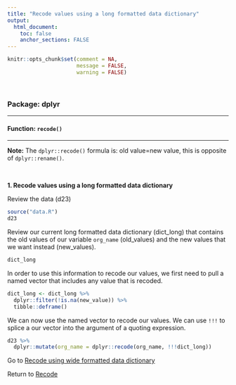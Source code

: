 ```yaml
---
title: "Recode values using a long formatted data dictionary"
output: 
  html_document:
    toc: false
    anchor_sections: FALSE
---
```


```r
knitr::opts_chunk$set(comment = NA,
                      message = FALSE,
                      warning = FALSE)
```

<br>

### Package: dplyr

---

#### Function: `recode()`

---

**Note:** The `dplyr::recode()` formula is: old value=new value, this is opposite of `dplyr::rename()`.

<br>


**1\. Recode values using a long formatted data dictionary**

Review the data (d23)

```r

source("data.R")
d23

```

Review our current long formatted data dictionary (dict_long) that contains the old values of our variable `org_name` (old_values) and the new values that we want instead (new_values).

```r

dict_long

```

In order to use this information to recode our values, we first need to pull a named vector that includes any value that is recoded.

```r

dict_long <- dict_long %>%
  dplyr::filter(!is.na(new_value)) %>%
  tibble::deframe()

```

We can now use the named vector to recode our values. We can use `!!!` to splice a our vector into the argument of a quoting expression.

```r

d23 %>% 
  dplyr::mutate(org_name = dplyr::recode(org_name, !!!dict_long))

```

Go to [Recode using wide formatted data dictionary](https://cghlewis.github.io/data-wrangling-functions/recode-values/recode-values-dictionary-wide.html)

Return to [Recode](https://github.com/Cghlewis/data-wrangling-functions/wiki/Recode)